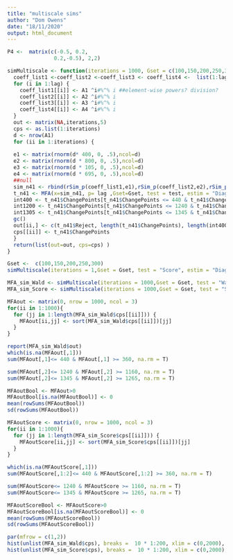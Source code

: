 ```yaml
---
title: "multiscale sims"
author: "Dom Owens"
date: "18/11/2020"
output: html_document
---
```


```r
P4 <-  matrix(c(-0.5, 0.2,
               0.2,-0.5), 2,2)

simMultiscale <- function(iterations = 1000, Gset = c(100,150,200,250,300), test = "Score", estim = "DiagC", A1,A2,A3,A4, lag = 1, criterion = "eps", nu=0.25){
  coeff_list1 <-coeff_list2 <-coeff_list3 <- coeff_list4 <-  list(1:lag) #empty AR param lists
  for (i in 1:lag) {
    coeff_list1[[i]] <- A1 ^i#%^% i ##element-wise powers? division?
    coeff_list2[[i]] <- A2 ^i#%^% i
    coeff_list3[[i]] <- A3 ^i#%^% i
    coeff_list4[[i]] <- A4 ^i#%^% i
  }
  out <- matrix(NA,iterations,5)
  cps <- as.list(1:iterations)
  d <- nrow(A1)
  for (ii in 1:iterations) {
    
  e1 <- matrix(rnorm(d* 400, 0, .5),ncol=d)
  e2 <- matrix(rnorm(d * 800, 0, .5),ncol=d)
  e3 <- matrix(rnorm(d * 105, 0, .5),ncol=d)
  e4 <- matrix(rnorm(d * 695, 0, .5),ncol=d)
  ##null
  sim_n41 <- rbind(rSim_p(coeff_list1,e1),rSim_p(coeff_list2,e2),rSim_p(coeff_list3,e3),rSim_p(coeff_list4,e4)) #H0 or H1
  t_n41 <- MFA(x=sim_n41, p= lag ,Gset=Gset, test = test, estim = "DiagC")
  int400 <- t_n41$ChangePoints[t_n41$ChangePoints <= 440 & t_n41$ChangePoints >= 360]
  int1200 <- t_n41$ChangePoints[t_n41$ChangePoints <= 1240 & t_n41$ChangePoints >= 1160]
  int1305 <- t_n41$ChangePoints[t_n41$ChangePoints <= 1345 & t_n41$ChangePoints >= 1265]
  gc()
  out[ii,] <- c(t_n41$Reject, length(t_n41$ChangePoints), length(int400), length(int1200), length(int1305) )
  cps[[ii]] <- t_n41$ChangePoints
  }
  return(list(out=out, cps=cps) )
}
```

```r
Gset <-  c(100,150,200,250,300)
simMultiscale(iterations = 1,Gset = Gset, test = "Score", estim = "DiagC", P1,P2,P3,P4, lag=1, criterion = "eta")
```

```r
MFA_sim_Wald <- simMultiscale(iterations = 1000,Gset = Gset, test = "Wald", estim = "DiagC", P1,P2,P3,P4, lag=1, criterion = "eta")
MFA_sim_Score <- simMultiscale(iterations = 1000,Gset = Gset, test = "Score", estim = "DiagC", P1,P2,P3,P4, lag=1, criterion = "eta")
```


```r
MFAout <- matrix(0, nrow = 1000, ncol = 3)
for(ii in 1:1000){
  for (jj in 1:length(MFA_sim_Wald$cps[[ii]])) {
    MFAout[ii,jj] <- sort(MFA_sim_Wald$cps[[ii]])[jj]
  }
}

report(MFA_sim_Wald$out)
which(is.na(MFAout[,1]))
sum(MFAout[,1]<= 440 & MFAout[,1] >= 360, na.rm = T)

sum(MFAout[,2]<= 1240 & MFAout[,2] >= 1160, na.rm = T)
sum(MFAout[,2]<= 1345 & MFAout[,2] >= 1265, na.rm = T)

MFAoutBool <- MFAout>0
MFAoutBool[is.na(MFAoutBool)] <- 0
mean(rowSums(MFAoutBool))
sd(rowSums(MFAoutBool))
```
```r
MFAoutScore <- matrix(0, nrow = 1000, ncol = 3)
for(ii in 1:1000){
  for (jj in 1:length(MFA_sim_Score$cps[[ii]])) {
    MFAoutScore[ii,jj] <- sort(MFA_sim_Score$cps[[ii]])[jj]
  }
}

which(is.na(MFAoutScore[,1]))
sum(MFAoutScore[,1:2]<= 440 & MFAoutScore[,1:2] >= 360, na.rm = T)

sum(MFAoutScore<= 1240 & MFAoutScore >= 1160, na.rm = T)
sum(MFAoutScore<= 1345 & MFAoutScore >= 1265, na.rm = T)

MFAoutScoreBool <- MFAoutScore>0
MFAoutScoreBool[is.na(MFAoutScoreBool)] <- 0
mean(rowSums(MFAoutScoreBool))
sd(rowSums(MFAoutScoreBool))
```



```r
par(mfrow = c(1,2))
hist(unlist(MFA_sim_Wald$cps), breaks =  10 * 1:200, xlim = c(0,2000), main = "Wald", xlab = ""); abline(v = c(400,1200,1305), col="red")
hist(unlist(MFA_sim_Score$cps), breaks =  10 * 1:200, xlim = c(0,2000), main = "Score", xlab = ""); abline(v = c(400,1200,1305), col="red")
```

